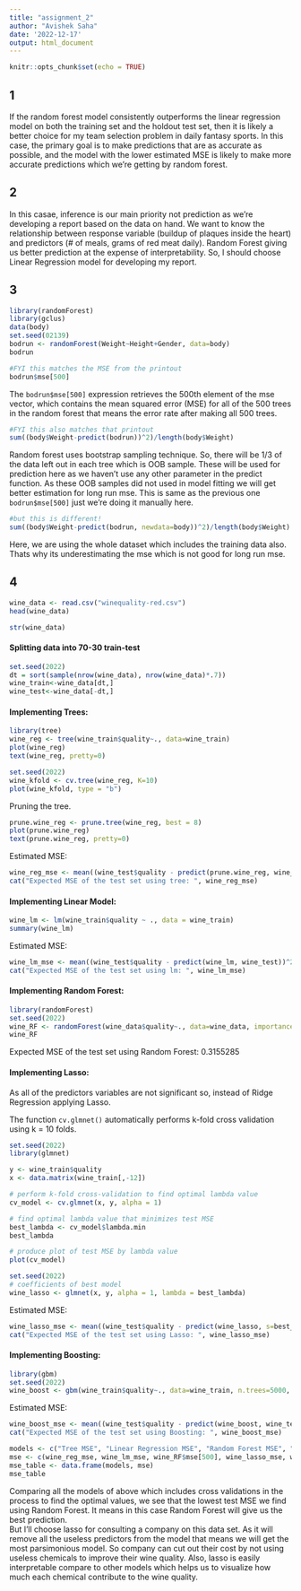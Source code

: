 ---
title: "assignment_2"
author: "Avishek Saha"
date: '2022-12-17'
output: html_document
---

```{r setup, include=FALSE}
knitr::opts_chunk$set(echo = TRUE)
```

## 1
If the random forest model consistently outperforms the linear regression model on both the training set and the holdout test set, then it is likely a better choice for my team selection problem in daily fantasy sports. In this case, the primary goal is to make predictions that are as accurate as possible, and the model with the lower estimated MSE is likely to make more accurate predictions which we're getting by random forest.

## 2
In this casae, inference is our main priority not prediction as we're developing a report based on the data on hand. We want to know the relationship between response variable (buildup of plaques inside the heart) and predictors (# of meals, grams of red meat daily). Random Forest giving us better prediction at the expense of interpretability. So,  I should choose Linear Regression model for developing my report.

## 3
```{r 3}
library(randomForest)
library(gclus)
data(body)
set.seed(02139)
bodrun <- randomForest(Weight~Height+Gender, data=body)
bodrun
```

```{r}
#FYI this matches the MSE from the printout
bodrun$mse[500]
```

The `bodrun$mse[500]` expression retrieves the 500th element of the mse vector, which contains the mean squared error (MSE) for all of the 500 trees in the random forest that means the error rate after making all 500 trees.

```{r}
#FYI this also matches that printout
sum((body$Weight-predict(bodrun))^2)/length(body$Weight)
```

Random forest uses bootstrap sampling technique. So, there will be 1/3 of the data left out in each tree which is OOB sample. These will be used for prediction here as we haven't use any other parameter in the predict function. As these OOB samples did not used in model fitting we will get better estimation for long run mse. This is same as the previous one `bodrun$mse[500]` just we're doing it manually here.

```{r}
#but this is different!
sum((body$Weight-predict(bodrun, newdata=body))^2)/length(body$Weight)
```

Here, we are using the whole dataset which includes the training data also. Thats why its underestimating the mse which is not good for long run mse.


## 4
```{r}
wine_data <- read.csv("winequality-red.csv")
head(wine_data)
```

```{r}
str(wine_data)
```

#### Splitting data into 70-30 train-test
```{r}
set.seed(2022)
dt = sort(sample(nrow(wine_data), nrow(wine_data)*.7))
wine_train<-wine_data[dt,]
wine_test<-wine_data[-dt,]
```

#### Implementing Trees:
```{r}
library(tree)
wine_reg <- tree(wine_train$quality~., data=wine_train)
plot(wine_reg)
text(wine_reg, pretty=0)
```

```{r}
set.seed(2022)
wine_kfold <- cv.tree(wine_reg, K=10)
plot(wine_kfold, type = "b")
```

Pruning the tree.
```{r}
prune.wine_reg <- prune.tree(wine_reg, best = 8)
plot(prune.wine_reg)
text(prune.wine_reg, pretty=0)
```

Estimated MSE:

```{r}
wine_reg_mse <- mean((wine_test$quality - predict(prune.wine_reg, wine_test))^2)
cat("Expected MSE of the test set using tree: ", wine_reg_mse)
```

#### Implementing Linear Model:
```{r}
wine_lm <- lm(wine_train$quality ~ ., data = wine_train)
summary(wine_lm)
```

Estimated MSE:
```{r}
wine_lm_mse <- mean((wine_test$quality - predict(wine_lm, wine_test))^2)
cat("Expected MSE of the test set using lm: ", wine_lm_mse)
```

#### Implementing Random Forest:
```{r}
library(randomForest)
set.seed(2022)
wine_RF <- randomForest(wine_data$quality~., data=wine_data, importance=TRUE)
wine_RF
```

Expected MSE of the test set using Random Forest: 0.3155285

#### Implementing Lasso:
As all of the predictors variables are not significant so, instead of Ridge Regression applying Lasso.  

The function `cv.glmnet()` automatically performs k-fold cross validation using k = 10 folds.

```{r}
set.seed(2022)
library(glmnet)

y <- wine_train$quality
x <- data.matrix(wine_train[,-12])

# perform k-fold cross-validation to find optimal lambda value
cv_model <- cv.glmnet(x, y, alpha = 1)

# find optimal lambda value that minimizes test MSE
best_lambda <- cv_model$lambda.min
best_lambda

# produce plot of test MSE by lambda value
plot(cv_model) 
```

```{r}
set.seed(2022)
# coefficients of best model
wine_lasso <- glmnet(x, y, alpha = 1, lambda = best_lambda)
```

Estimated MSE:
```{r}
wine_lasso_mse <- mean((wine_test$quality - predict(wine_lasso, s=best_lambda, data.matrix(wine_test[,-12])))^2)
cat("Expected MSE of the test set using Lasso: ", wine_lasso_mse)
```

#### Implementing Boosting:

```{r}
library(gbm)
set.seed(2022)
wine_boost <- gbm(wine_train$quality~., data=wine_train, n.trees=5000, interaction.depth=2)
```

Estimated MSE:
```{r}
wine_boost_mse <- mean((wine_test$quality - predict(wine_boost, wine_test))^2)
cat("Expected MSE of the test set using Boosting: ", wine_boost_mse)
```
```{r}
models <- c("Tree MSE", "Linear Regression MSE", "Random Forest MSE", "Lasso MSE", "Boosting MSE")
mse <- c(wine_reg_mse, wine_lm_mse, wine_RF$mse[500], wine_lasso_mse, wine_boost_mse)
mse_table <- data.frame(models, mse)
mse_table
```

Comparing all the models of above which includes cross validations in the process to find the optimal values, we see that the lowest test MSE we find using Random Forest. It means in this case Random Forest will give us the best prediction.  
But I'll choose lasso for consulting a company on this data set. As it will remove all the useless predictors from the model that means we will get the most parsimonious model. So company can cut out their cost by not using useless chemicals to improve their wine quality. Also, lasso is easily interpretable compare to other models which helps us to visualize how much each chemical contribute to the wine quality. 